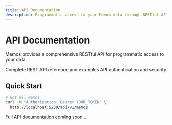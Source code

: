 ```yaml
---
title: API Documentation
description: Programmatic access to your Memos data through RESTful API.
---
```


# API Documentation

Memos provides a comprehensive RESTful API for programmatic access to your data.

<Cards>
  <Card title="REST API" href="/docs/api/rest" icon="Code">
    Complete REST API reference and examples
  </Card>
  <Card title="Authentication" href="/docs/api/authentication" icon="Key">
    API authentication and security
  </Card>
</Cards>

## Quick Start

```bash
# Get all memos
curl -H "Authorization: Bearer YOUR_TOKEN" \
  http://localhost:5230/api/v1/memos
```

Full API documentation coming soon...